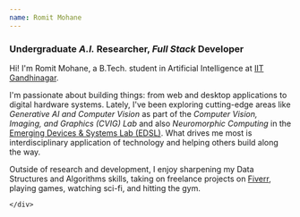 ```yaml
---
name: Romit Mohane
---
```


<h3 class='text-xl mb-4'>Undergraduate <em>A.I.</em> Researcher, <em>Full Stack</em> Developer</h3>
<Prose>
    <div class='text-m'>
        <p>
            Hi! I'm Romit Mohane, a B.Tech. student in Artificial Intelligence at <a href="https://iitgn.ac.in/">IIT Gandhinagar</a>.
        </p>
        <p>
            I'm passionate about building things: from web and desktop applications to digital hardware systems. Lately, I've been exploring cutting-edge areas like <em>Generative AI and Computer Vision</em> as part of the <em>Computer Vision, Imaging, and Graphics (CVIG) Lab</em> and also <em>Neuromorphic Computing</em> in the <a href="https://sites.google.com/iitgn.ac.in/edrl/home">Emerging Devices & Systems Lab (EDSL)</a>. What drives me most is interdisciplinary application of technology and helping others build along the way.
        </p>
        <p>
            Outside of research and development, I enjoy sharpening my Data Structures and Algorithms skills, taking on freelance projects on <a href="https://www.fiverr.com/s/1qoXRGk">Fiverr</a>, playing games, watching sci-fi, and hitting the gym.
        </p>

    </div>
</Prose>
